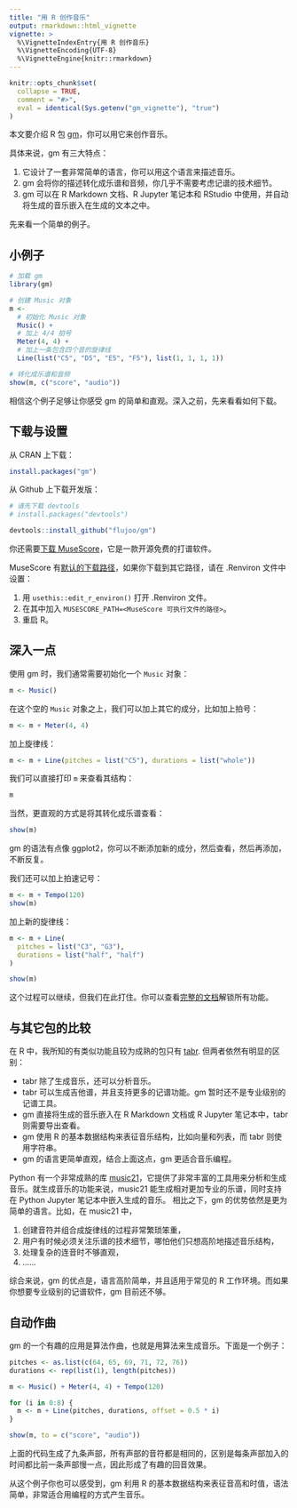 ```yaml
---
title: "用 R 创作音乐"
output: rmarkdown::html_vignette
vignette: >
  %\VignetteIndexEntry{用 R 创作音乐}
  %\VignetteEncoding{UTF-8}
  %\VignetteEngine{knitr::rmarkdown}
---
```


```r
knitr::opts_chunk$set(
  collapse = TRUE,
  comment = "#>",
  eval = identical(Sys.getenv("gm_vignette"), "true")
)
```

本文要介绍 R 包 [gm](https://github.com/flujoo/gm)，你可以用它来创作音乐。

具体来说，gm 有三大特点：

1. 它设计了一套非常简单的语言，你可以用这个语言来描述音乐。
2. gm 会将你的描述转化成乐谱和音频，你几乎不需要考虑记谱的技术细节。
3. gm 可以在 R Markdown 文档、R Jupyter 笔记本和 RStudio 中使用，并自动将生成的音乐嵌入在生成的文本之中。

先来看一个简单的例子。


## 小例子

```r
# 加载 gm
library(gm)

# 创建 Music 对象
m <- 
  # 初始化 Music 对象
  Music() +
  # 加上 4/4 拍号
  Meter(4, 4) +
  # 加上一条包含四个音的旋律线
  Line(list("C5", "D5", "E5", "F5"), list(1, 1, 1, 1))

# 转化成乐谱和音频
show(m, c("score", "audio"))
```

相信这个例子足够让你感受 gm 的简单和直观。深入之前，先来看看如何下载。


## 下载与设置

从 CRAN 上下载：

``` .r
install.packages("gm")
```

从 Github 上下载开发版：

``` .r
# 请先下载 devtools
# install.packages("devtools")

devtools::install_github("flujoo/gm")
```

你还需要[下载 MuseScore](https://musescore.org/)，它是一款开源免费的打谱软件。

MuseScore 有[默认的下载路径](https://musescore.org/en/handbook/3/revert-factory-settings)，如果你下载到其它路径，请在 .Renviron 文件中设置：

1. 用 `usethis::edit_r_environ()` 打开 .Renviron 文件。
2. 在其中加入 `MUSESCORE_PATH=<MuseScore 可执行文件的路径>`。
3. 重启 R。


## 深入一点

使用 gm 时，我们通常需要初始化一个 `Music` 对象：

```r
m <- Music()
```

在这个空的 `Music` 对象之上，我们可以加上其它的成分，比如加上拍号：

```r
m <- m + Meter(4, 4)
```

加上旋律线：

```r
m <- m + Line(pitches = list("C5"), durations = list("whole"))
```

我们可以直接打印 `m` 来查看其结构：

```r
m
```

当然，更直观的方式是将其转化成乐谱查看：

```r
show(m)
```

gm 的语法有点像 ggplot2，你可以不断添加新的成分，然后查看，然后再添加，不断反复。

我们还可以加上拍速记号：

```r
m <- m + Tempo(120)
show(m)
```

加上新的旋律线：

```r
m <- m + Line(
  pitches = list("C3", "G3"),
  durations = list("half", "half")
)

show(m)
```

这个过程可以继续，但我们在此打住。你可以查看[完整的文档](https://flujoo.github.io/gm/articles/gm.html)解锁所有功能。


## 与其它包的比较

在 R 中，我所知的有类似功能且较为成熟的包只有 [tabr](https://github.com/leonawicz/tabr). 但两者依然有明显的区别：

- tabr 除了生成音乐，还可以分析音乐。
- tabr 可以生成吉他谱，并且支持更多的记谱功能。gm 暂时还不是专业级别的记谱工具。
- gm 直接将生成的音乐嵌入在 R Markdown 文档或 R Jupyter 笔记本中，tabr 则需要导出查看。
- gm 使用 R 的基本数据结构来表征音乐结构，比如向量和列表，而 tabr 则使用字符串。
- gm 的语言更简单直观，结合上面这点，gm 更适合音乐编程。

Python 有一个非常成熟的库 [music21](http://web.mit.edu/music21/)，它提供了非常丰富的工具用来分析和生成音乐。就生成音乐的功能来说，music21 能生成相对更加专业的乐谱，同时支持在 Python Jupyter 笔记本中嵌入生成的音乐。 相比之下，gm 的优势依然是更为简单的语言。比如，在 music21 中，

1. 创建音符并组合成旋律线的过程非常繁琐笨重，
2. 用户有时候必须关注乐谱的技术细节，哪怕他们只想高阶地描述音乐结构，
3. 处理复杂的连音时不够直观，
4. ......

综合来说，gm 的优点是，语言高阶简单，并且适用于常见的 R 工作环境。而如果你想要专业级别的记谱软件，gm 目前还不够。


## 自动作曲

gm 的一个有趣的应用是算法作曲，也就是用算法来生成音乐。下面是一个例子：

```r
pitches <- as.list(c(64, 65, 69, 71, 72, 76))
durations <- rep(list(1), length(pitches))

m <- Music() + Meter(4, 4) + Tempo(120)

for (i in 0:8) {
  m <- m + Line(pitches, durations, offset = 0.5 * i)
}

show(m, to = c("score", "audio"))
```

上面的代码生成了九条声部，所有声部的音符都是相同的，区别是每条声部加入的时间都比前一条声部慢一点，因此形成了有趣的回音效果。

从这个例子你也可以感受到，gm 利用 R 的基本数据结构来表征音高和时值，语法简单，非常适合用编程的方式产生音乐。

